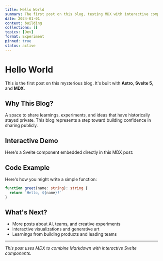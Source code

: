 ```yaml
---
title: Hello World
summary: The first post on this blog, testing MDX with interactive components
date: 2024-01-01
context: building
collections: []
topics: [Dev]
format: Experiment
pinned: true
status: active
---
```



# Hello World

This is the first post on this mysterious blog. It's built with **Astro**, **Svelte 5**, and **MDX**.

## Why This Blog?

A space to share learnings, experiments, and ideas that have historically stayed private. This blog represents a step toward building confidence in sharing publicly.

## Interactive Demo

Here's a Svelte component embedded directly in this MDX post:

<Counter client:visible />

## Code Example

Here's how you might write a simple function:

```typescript
function greet(name: string): string {
  return `Hello, ${name}!`
}
```

## What's Next?

- More posts about AI, teams, and creative experiments
- Interactive visualizations and generative art
- Learnings from building products and leading teams

---

_This post uses MDX to combine Markdown with interactive Svelte components._
